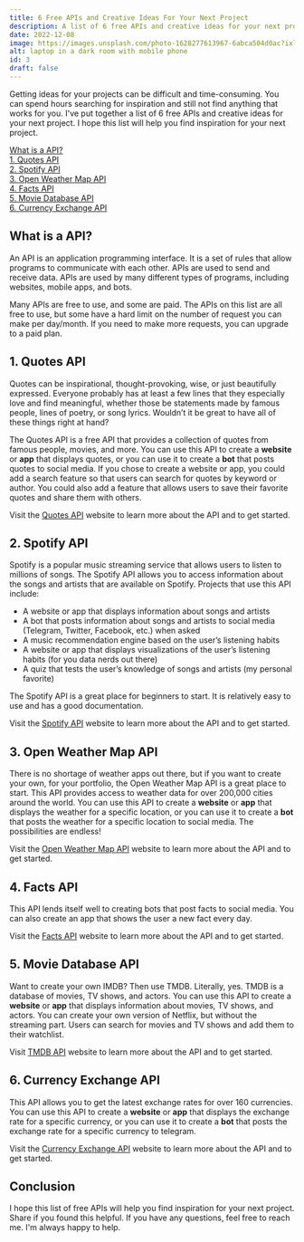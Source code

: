 ```yaml
---
title: 6 Free APIs and Creative Ideas For Your Next Project
description: A list of 6 free APIs and creative ideas for your next project.
date: 2022-12-08
image: https://images.unsplash.com/photo-1628277613967-6abca504d0ac?ixlib=rb-4.0.3&ixid=MnwxMjA3fDB8MHxwaG90by1wYWdlfHx8fGVufDB8fHx8&auto=format&fit=crop&w=2070&q=80
alt: laptop in a dark room with mobile phone
id: 3
draft: false
---
```


Getting ideas for your projects can be difficult and time-consuming. You can spend hours searching for inspiration and still not find anything that works for you. I've
put together a list of 6 free APIs and creative ideas for your next project. I hope this list will help you find inspiration for your next project.

[What is a API?](#what-is-a-api)  
[1. Quotes API](#1-quotes-api)  
[2. Spotify API](#2-spotify-api)  
[3. Open Weather Map API](#3-open-weather-map-api)  
[4. Facts API](#4-facts-api)  
[5. Movie Database API](#5-movie-database-api)  
[6. Currency Exchange API](#6-currency-exchange-api)

## What is a API?

An API is an application programming interface. It is a set of rules that allow programs to communicate with each other. APIs are used to send and receive data. APIs are used by many different types of programs, including websites, mobile apps, and bots.

Many APIs are free to use, and some are paid. The APIs on this list are all free to use, but some have a hard limit on the number of request you can make per day/month. If
you need to make more requests, you can upgrade to a paid plan.

## 1. Quotes API

Quotes can be inspirational, thought-provoking, wise, or just beautifully expressed. Everyone probably has at least a few lines that they especially love and find meaningful, whether those be statements made by famous people, lines of poetry, or song lyrics. Wouldn’t it be great to have all of these things right at hand?

The Quotes API is a free API that provides a collection of quotes from famous people, movies, and more. You can use this API to create a **website** or **app** that displays quotes, or you can use it to create a **bot** that posts quotes to social media. If you chose to create a website or app, you could add a search feature so that users can search for quotes by keyword or author. You could also add a feature that allows users to save their favorite quotes and share them with others.

Visit the [Quotes API](https://api-ninjas.com/api/quotes) website to learn more about the API and to get started.

## 2. Spotify API

Spotify is a popular music streaming service that allows users to listen to millions of songs. The Spotify API allows you to access information about the songs and artists that are available on Spotify. Projects that use this API include:

- A website or app that displays information about songs and artists
- A bot that posts information about songs and artists to social media (Telegram, Twitter, Facebook, etc.) when asked
- A music recommendation engine based on the user’s listening habits
- A website or app that displays visualizations of the user’s listening habits (for you data nerds out there)
- A quiz that tests the user’s knowledge of songs and artists (my personal favorite)

The Spotify API is a great place for beginners to start. It is relatively easy to use and has a good documentation.

Visit the [Spotify API](https://developer.spotify.com/documentation/web-api/) website to learn more about the API and to get started.

## 3. Open Weather Map API

There is no shortage of weather apps out there, but if you want to create your own, for your portfolio, the Open Weather Map API is a great place to start. This API provides access to weather data for over 200,000 cities around the world. You can use this API to create a **website** or **app** that displays the weather for a specific location, or you can use it to create a **bot** that posts the weather for a specific location to social media. The possibilities are endless!

Visit the [Open Weather Map API](https://openweathermap.org/api) website to learn more about the API and to get started.

## 4. Facts API

This API lends itself well to creating bots that post facts to social media. You can also create an app that shows the user a new fact every day.

Visit the [Facts API](https://api-ninjas.com/api/facts) website to learn more about the API and to get started.

## 5. Movie Database API

Want to create your own IMDB? Then use TMDB. Literally, yes. TMDB is a database of movies, TV shows, and actors. You can use this API to create a **website** or **app** that displays information about movies, TV shows, and actors. You can create your own version of Netflix, but without the streaming part. Users can search for movies and TV shows and add them to their watchlist.

Visit [TMDB API](https://developers.themoviedb.org/3/getting-started/introduction) website to learn more about the API and to get started.

## 6. Currency Exchange API

This API allows you to get the latest exchange rates for over 160 currencies. You can use this API to create a **website** or **app** that displays the exchange rate for a specific currency, or you can use it to create a **bot** that posts the exchange rate for a specific currency to telegram.

Visit the [Currency Exchange API](https://api-ninjas.com/api/convertcurrency) website to learn more about the API and to get started.

## Conclusion

I hope this list of free APIs will help you find inspiration for your next project. Share if you found this helpful. If you have any questions, feel free to reach me. I'm always happy to help.
